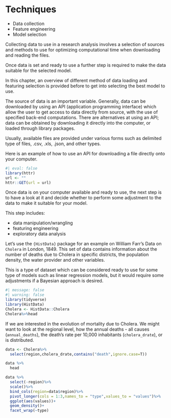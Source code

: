 # Techniques {#sec-05-Techniques}

- Data collection
- Feature engineering
- Model selection

Collecting data to use in a research analysis involves a selection of sources and methods to use for optimizing computational time when downloading and reading the files.

Once data is set and ready to use a further step is required to make the data suitable for the selected model.

In this chapter, an overview of different method of data loading and featuring selection is provided before to get into selecting the best model to use.

The source of data is an important variable. Generally, data can be downloaded by using an API (application programming interface) which allow the user to get access to data directly from source, with the use of specified back-end computations. There are alternatives at using an API; data can be obtained by downloading it directly into the computer, or loaded through library packages.

Usually, available files are provided under various forms such as delimited type of files, .csv, .xls, .json, and other types.

Here is an example of how to use an API for downloading a file directly onto your computer.
```r
#| eval: false
library(httr)
url <- ""
httr::GET(url = url)
```

Once data is on your computer available and ready to use, the next step is to have a look at it and decide whether to perform some adjustment to the data to make it suitable for your model.

This step includes:

- data manipulation/wrangling 
- featuring engineering
- exploratory data analysis

Let's use the `{HistData}` package for an example on William Farr's Data on `Cholera` in London, 1849. This set of data contains information about the number of deaths due to Cholera in specific districts, the population density, the water provider and other variables. 

This is a type of dataset which can be considered ready to use for some type of models such as linear regression models, but it would require some adjustments if a Bayesian approach is desired.
```r
#| message: false
#| warning: false
library(tidyverse)
library(HistData)
Cholera <- HistData::Cholera
Cholera%>%head
```

If we are interested in the evolution of mortality due to Cholera. We might want to look at the regional level, how the annual deaths - all causes (`annual_deaths`), the death's rate per 10,000 inhabitants (`cholera_drate`), or  is distributed.
```r
data <- Cholera%>%
  select(region,cholera_drate,contains("death",ignore.case=T))

data %>%
  head
```

```r
data %>%
  select(-region)%>%
  scale()%>%
  bind_cols(region=data$region)%>%
  pivot_longer(cols = 1:3,names_to = "type",values_to = "values")%>%
  ggplot(aes(values))+
  geom_density()+
  facet_wrap(~type)
```


